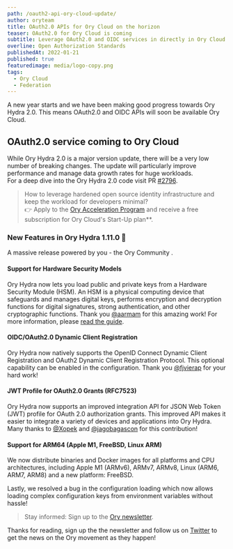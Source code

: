 ```yaml
---
path: /oauth2-api-ory-cloud-update/
author: oryteam
title: OAuth2.0 APIs for Ory Cloud on the horizon
teaser: OAuth2.0 for Ory Cloud is coming
subtitle: Leverage OAuth2.0 and OIDC services in directly in Ory Cloud.
overline: Open Authorization Standards
publishedAt: 2022-01-21
published: true
featuredimage: media/logo-copy.png
tags:
  - Ory Cloud
  - Federation
---
```


A new year starts and we have been making good progress towards Ory Hydra 2.0.
This means OAuth2.0 and OIDC APIs will soon be available Ory Cloud.

## OAuth2.0 service coming to Ory Cloud

While Ory Hydra 2.0 is a major version update, there will be a very low number
of breaking changes. The update will particularly improve performance and manage
data growth rates for huge workloads.  
For a deep dive into the Ory Hydra 2.0 code visit PR
[#2796](https://github.com/ory/hydra/pull/2796).

> How to leverage hardened open source identity infrastructure and keep the
> workload for developers minimal?  
> 👉 Apply to the
> [Ory Acceleration Program](https://share-eu1.hsforms.com/1KWJxgKzNQWOjR9r5blC41wextgn)
> and receive a free subscription for Ory Cloud's Start-Up plan\*\*.

### New Features in Ory Hydra 1.11.0 🎉

A massive release powered by you - the Ory Community .

#### Support for Hardware Security Models

Ory Hydra now lets you load public and private keys from a Hardware Security
Module (HSM). An HSM is a physical computing device that safeguards and manages
digital keys, performs encryption and decryption functions for digital
signatures, strong authentication, and other cryptographic functions. Thank you
[@aarmam](https://github.com/aarmam) for this amazing work! For more
information, please
[read the guide](https://www.ory.sh/hydra/docs/next/guides/hsm-support).

#### OIDC/OAuth2.0 Dynamic Client Registration

Ory Hydra now natively supports the OpenID Connect Dynamic Client Registration
and OAuth2 Dynamic Client Registration Protocol. This optional capability can be
enabled in the configuration. Thank you [@fjvierap](https://github.com/fjvierap)
for your hard work!

#### JWT Profile for OAuth2.0 Grants (RFC7523)

Ory Hydra now supports an improved integration API for JSON Web Token (JWT)
profile for OAuth 2.0 authorization grants. This improved API makes it easier to
integrate a variety of devices and applications into Ory Hydra. Many thanks to
[@Xopek](https://github.com/Xopek) and
[@jagobagascon](https://github.com/jagobagascon) for this contribution!

#### Support for ARM64 (Apple M1, FreeBSD, Linux ARM)

We now distribute binaries and Docker images for all platforms and CPU
architectures, including Apple M1 (ARMv6), ARMv7, ARMv8, Linux (ARM6, ARM7,
ARM8) and a new platform: FreeBSD.

Lastly, we resolved a bug in the configuration loading which now allows loading
complex configuration keys from environment variables without hassle!

> Stay informed: Sign up to the
> [Ory newsletter](https://ory.us10.list-manage.com/subscribe?u=ffb1a878e4ec6c0ed312a3480&id=f605a41b53).

Thanks for reading, sign up the the newsletter and follow us on
[Twitter](https://twitter.com/OryCorp) to get the news on the Ory movement as
they happen!
